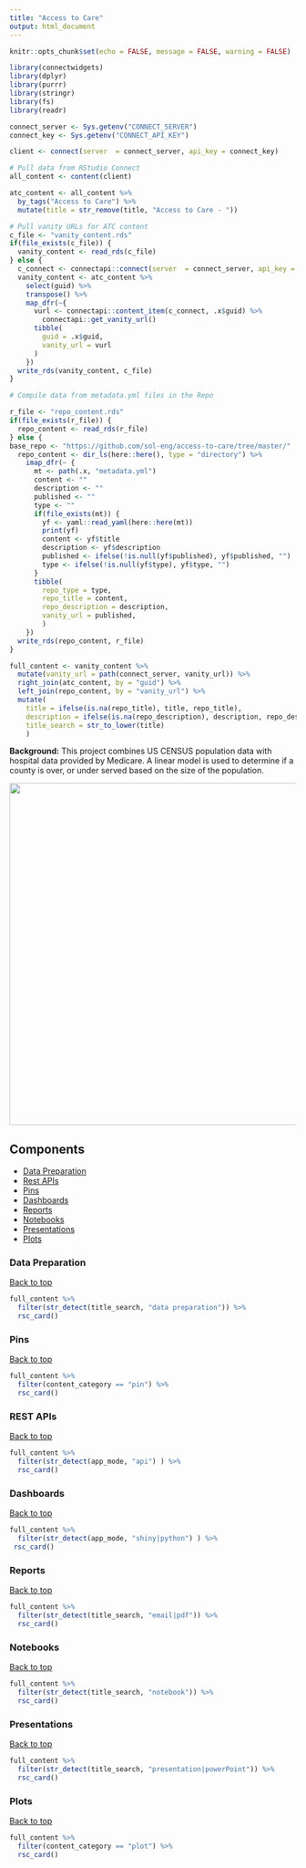 ```yaml
---
title: "Access to Care"
output: html_document
---
```


```r
knitr::opts_chunk$set(echo = FALSE, message = FALSE, warning = FALSE)

library(connectwidgets)
library(dplyr)
library(purrr)
library(stringr)
library(fs)
library(readr)

connect_server <- Sys.getenv("CONNECT_SERVER")
connect_key <- Sys.getenv("CONNECT_API_KEY")

client <- connect(server  = connect_server, api_key = connect_key)

# Pull data from RStudio Connect
all_content <- content(client) 

atc_content <- all_content %>% 
  by_tags("Access to Care") %>% 
  mutate(title = str_remove(title, "Access to Care - ")) 

# Pull vanity URLs for ATC content
c_file <- "vanity_content.rds"
if(file_exists(c_file)) {
  vanity_content <- read_rds(c_file)
} else {
  c_connect <- connectapi::connect(server  = connect_server, api_key = connect_key)
  vanity_content <- atc_content %>% 
    select(guid) %>% 
    transpose() %>% 
    map_dfr(~{
      vurl <- connectapi::content_item(c_connect, .x$guid) %>% 
        connectapi::get_vanity_url()
      tibble(
        guid = .x$guid,
        vanity_url = vurl
      )
    })
  write_rds(vanity_content, c_file)
}

# Compile data from metadata.yml files in the Repo

r_file <- "repo_content.rds"
if(file_exists(r_file)) {
  repo_content <- read_rds(r_file)
} else {
base_repo <- "https://github.com/sol-eng/access-to-care/tree/master/"
  repo_content <- dir_ls(here::here(), type = "directory") %>%
    imap_dfr(~ {
      mt <- path(.x, "metadata.yml")
      content <- ""
      description <- ""
      published <- ""
      type <- ""
      if(file_exists(mt)) {
        yf <- yaml::read_yaml(here::here(mt))
        print(yf)
        content <- yf$title
        description <- yf$description 
        published <- ifelse(!is.null(yf$published), yf$published, "") 
        type <- ifelse(!is.null(yf$type), yf$type, "") 
      } 
      tibble(
        repo_type = type,
        repo_title = content,
        repo_description = description,
        vanity_url = published,
        )
    }) 
  write_rds(repo_content, r_file)
}

full_content <- vanity_content %>% 
  mutate(vanity_url = path(connect_server, vanity_url)) %>% 
  right_join(atc_content, by = "guid") %>% 
  left_join(repo_content, by = "vanity_url") %>% 
  mutate(
    title = ifelse(is.na(repo_title), title, repo_title),
    description = ifelse(is.na(repo_description), description, repo_description),
    title_search = str_to_lower(title)
    )
```


**Background:** This project combines US CENSUS population data with hospital data provided by Medicare. A linear model is used to determine if a county is over, or under served based on the size of the population.


<img src="access-to-care-diagram.png" width = "600px">


## Components 

- [Data Preparation](#data-preparation)
- [Rest APIs](#rest-apis)
- [Pins](#pins)
- [Dashboards](#dashboards)
- [Reports](#reports)
- [Notebooks](#notebooks)
- [Presentations](#presentations)
- [Plots](#plots)

### Data Preparation

[Back to top](#components)

```r
full_content %>%
  filter(str_detect(title_search, "data preparation")) %>% 
  rsc_card()
```

### Pins

[Back to top](#components)

```r
full_content %>%
  filter(content_category == "pin") %>% 
  rsc_card()
```

### REST APIs

[Back to top](#components)

```r
full_content %>%
  filter(str_detect(app_mode, "api") ) %>% 
  rsc_card()
```


### Dashboards

[Back to top](#components)

```r
full_content %>%
  filter(str_detect(app_mode, "shiny|python") ) %>% 
 rsc_card()
```

### Reports

[Back to top](#components)

```r
full_content %>% 
  filter(str_detect(title_search, "email|pdf")) %>% 
  rsc_card()
```

### Notebooks

[Back to top](#components)

```r
full_content %>% 
  filter(str_detect(title_search, "notebook")) %>% 
  rsc_card()
```

### Presentations

[Back to top](#components)

```r
full_content %>% 
  filter(str_detect(title_search, "presentation|powerPoint")) %>% 
  rsc_card()
```

### Plots

[Back to top](#components)

```r
full_content %>%
  filter(content_category == "plot") %>% 
  rsc_card()
```

